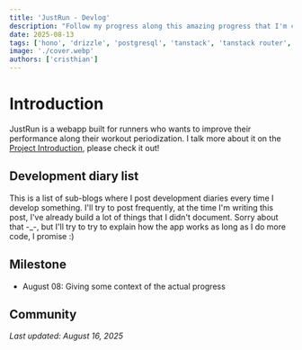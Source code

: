 ```yaml
---
title: 'JustRun - Devlog'
description: "Follow my progress along this amazing progress that I'm currently working"
date: 2025-08-13
tags: ['hono', 'drizzle', 'postgresql', 'tanstack', 'tanstack router', 'react query']
image: './cover.webp'
authors: ['cristhian']
---
```


# Introduction

JustRun is a webapp built for runners who wants to improve their performance along their workout periodization. I talk more about it on the [Project Introduction](/projects/justrun), please check it out!

## Development diary list

This is a list of sub-blogs where I post development diaries every time I develop something. I'll try to post frequently, at the time I'm writing this post, I've already build a lot of things that I didn't document. Sorry about that -_-, but I'll try to try to explain how the app works as long as I do more code, I promise :)

<DevelopmentChapters 
  parentId="justrun-devlog"
/>

## Milestone

- August 08: Giving some context of the actual progress

## Community

_Last updated: August 16, 2025_